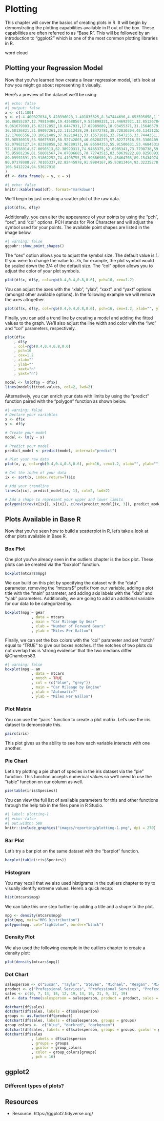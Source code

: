 # Plotting

This chapter will cover the basics of creating plots in R. It will begin by demonstrating the plotting capabilities available in R out of the box. These capabilities are often referred to as "Base R". This will be followed by an introduction to "ggplot2" which is one of the most common plotting libraries in R.

word cloud

## Plotting your Regression Model

Now that you've learned how create a linear regression model, let's look at how you might go about representing it visually.

Here's a preview of the dataset we'll be using:

```r
#| echo: false
#| output: false
x <- c(1:100)
y <- c(-4.400327034,5.428396028,1.401835325,8.347444696,4.653595058,1.768965792,2.301670121,2.906690807,
16.86055207,12.79819406,19.43688567,9.535898321,11.44692921,12.85126784,6.102193819,14.9299838,14.10825511,
9.061679003,15.02212052,18.6447931,17.02989089,18.93455371,31.15646579,21.87836403,19.74845288,26.59660838,
36.50126821,31.89097261,22.11512438,29.18472781,38.72830304,40.13431252,27.21738666,39.88887474,36.23490911,
32.17006556,30.10621489,37.92219413,33.15571816,33.7647255,33.7444351,34.12172411,37.19967163,45.34378315,
35.98530015,53.90675935,50.52742803,46.06208273,57.82271516,55.3300409,42.16904545,52.68638053,54.81650327,
52.07962127,54.82388858,52.96289171,66.86594353,55.91500631,53.46845318,69.93363692,63.77966506,56.9824017,
57.10158014,57.0690513,62.38929311,74.9465375,62.0905341,73.7790738,59.19482129,60.94042919,70.84003803,
75.95901236,81.58801567,74.87006685,78.72743515,83.59639222,80.82508933,76.42767133,71.59042346,83.83529445,
89.09992891,79.91862252,74.4198755,75.99386989,91.45464708,89.15434974,77.38263974,91.69502627,83.96595701,
80.07178088,87.70105337,82.82445978,91.9984167,95.93813464,93.32235278,100.9042819,87.4809175,102.1559695,
106.5412224,94.53627918
)
df <- data.frame(y = y, x = x)
```

```r
#| echo: false
knitr::kable(head(df), format="markdown")
```

We'll begin by just creating a scatter plot of the raw data.

```r
plot(df$x, df$y)
```

Additionally, you can alter the appearance of your points by using the “pch”, “cex”, and “col” options. PCH stands for Plot Character and will adjust the symbol used for your points. The available point shapes are listed in the image below.

```r
#| warning: false
ggpubr::show_point_shapes()
```

The “cex” option allows you to adjust the symbol size. The default value is 1. If you were to change the value to .75, for example, the plot symbol would be scaled down the 3/4 of the default size. The “col” option allows you to adjust the color of your plot symbols.

```r
plot(df$x, df$y, col=rgb(0.4,0.4,0.8,0.6), pch=16, cex=1.2)
```

You can adjust the axes with the “xlab”, “ylab”, “xaxt”, and “yaxt” options (amongst other available options). In the following example we will remove the axes altogether.

```r
plot(df$x, df$y, col=rgb(0.4,0.4,0.8,0.6), pch=16, cex=1.2, xlab="", ylab="", xaxt="n", yaxt="n")
```

Finally, you can add a trend line by creating a model and adding the fitted values to the graph. We’ll also adjust the line width and color with the “lwd” and “col” parameters, respectively.

```r
plot(df$x
    , df$y
    , col=rgb(0.4,0.4,0.8,0.6)
    , pch=16
    , cex=1.2
    , xlab=""
    , ylab=""
    , xaxt="n"
    , yaxt="n")

model <- lm(df$y ~ df$x)
lines(model$fitted.values, col=2, lwd=2)
```

Alternatively, you can enrich your data with limits by using the "predict" function paired with the "polygon" function as shown below.

```r
#| warning: false
# Declare your variables
x <- df$x
y <- df$y

# Create your model
model <- lm(y ~ x)

# Predict your model
predict_model <- predict(model, interval="predict")

# Plot your raw data
plot(x, y, col=rgb(0.4,0.4,0.8,0.6), pch=16, cex=1.2, xlab="", ylab="", xaxt="n", yaxt="n")

# Get the index of your data
ix <- sort(x, index.return=T)$ix

# Add your trendline
lines(x[ix], predict_model[ix, 1], col=2, lwd=2)

# Add a shape to represent your upper and lower limits
polygon(c(rev(x[ix]), x[ix]), c(rev(predict_model[ix, 3]), predict_model[ix, 2]), col = rgb(0.7,0.7,0.7,0.4), border = NA)

```

## Plots Available in Base R

Now that you've seen how to build a scatterplot in R, let's take a look at other plots available in Base R.

### Box Plot

One plot you've already seen in the outliers chapter is the box plot. These plots can be created via the "boxplot" function.

```r
boxplot(mtcars$mpg)
```

We can build on this plot by specifying the dataset with the "data" parameter, removing the "mtcars$" prefix from our variable, adding a plot title with the "main" parameter, and adding axis labels with the "xlab" and "ylab" parameters. Additionally, we are going to add an additional variable for our data to be categorized by.

```r
boxplot(mpg ~ gear
            , data = mtcars
            , main = "Car Mileage by Gear"
            , xlab = "Number of Forward Gears"
            , ylab = "Miles Per Gallon")
```

Finally, we can set the box colors with the "col" parameter and set "notch" equal to "TRUE" to give our boxes notches. If the notches of two plots do not overlap this is ‘strong evidence’ that the two medians differ @Chambers83.

```r
#| warning: false
boxplot(mpg ~ am
            , data = mtcars
            , notch = TRUE
            , col = (c("blue", "grey"))
            , main = "Car Mileage by Engine"
            , xlab = "Automatic?"
            , ylab = "Miles Per Gallon")
```

### Plot Matrix

You can use the "pairs" function to create a plot matrix. Let's use the iris dataset to demonstrate this.

```r
pairs(iris)
```

This plot gives us the ability to see how each variable interacts with one another.

### Pie Chart

Let's try plotting a pie chart of species in the iris dataset via the "pie" function. This function accepts numerical values so we'll need to use the "table" function on our column as well.

```r
pie(table(iris$Species))
```

You can view the full list of available parameters for this and other functions through the help tab in the files pane in R Studio.

```r
#| label: plotting-1
#| echo: false
#| out.width: 500
knitr::include_graphics("images/reporting/plotting-1.png", dpi = 270)
```

### Bar Plot

Let's try a bar plot on the same dataset with the "barplot" function.

```r
barplot(table(iris$Species))
```

### Histogram

You may recall that we also used histigrams in the outliers chapter to try to visually identify extreme values. Here's a quick recap:

```r
hist(mtcars$mpg)
```

We can take this one step further by adding a title and a shape to the plot.

```r
mpg <- density(mtcars$mpg)
plot(mpg, main="MPG Distribution")
polygon(mpg, col="lightblue", border="black")
```

### Density Plot

We also used the following example in the outliers chapter to create a density plot:

```r
plot(density(mtcars$mpg))
```

### Dot Chart

```r
salesperson <- c("Susan", "Taylor", "Steven", "Michael", "Reagan", "Michael", "Alaka", "Trevor", "Isaac", "Jordan", "Aaron", "Miles")
product <- c("Professional Services", "Professional Services", "Professional Services", "Professional Services", "Software",  "Software",  "Software",  "Software", "Hardware", "Hardware", "Hardware", "Hardware")
sales <- c(10, 7, 13, 18, 12, 19, 14, 16, 21, 9, 17, 19)
df <- data.frame(salesperson = salesperson, product = product, sales = sales)

dotchart(df$sales)
dotchart(df$sales, labels = df$salesperson)
groups <- as.factor(df$product)
dotchart(df$sales, labels = df$salesperson, groups = groups)
group_colors <-  c("blue", "darkred", "darkgreen")
dotchart(df$sales, labels = df$salesperson, groups = groups, gcolor = group_colors)
dotchart(df$sales
            , labels = df$salesperson
            , groups = groups
            , gcolor = group_colors
            , color = group_colors[groups]
            , pch = 16)
```

## ggplot2

### Different types of plots?


## Resources
- Resource: https://ggplot2.tidyverse.org/